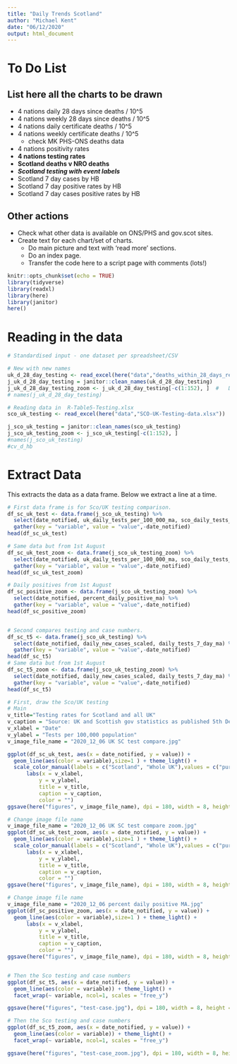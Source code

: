 ```yaml
---
title: "Daily Trends Scotland"
author: "Michael Kent"
date: "06/12/2020"
output: html_document
---
```

# To Do List

## List here all the charts to be drawn

* 4 nations daily 28 days since deaths / 10^5
* 4 nations weekly 28 days since  deaths / 10^5
* 4 nations daily certificate deaths / 10^5
* 4 nations weekly certificate deaths / 10^5
  * check MK PHS-ONS deaths data
* 4 nations positivity rates
* __4 nations testing rates__
* __Scotland deaths v NRO deaths__
* ___Scotland testing with event labels___
* Scotland 7 day cases by HB
* Scotland 7 day positive rates by HB
* Scotland 7 day cases positive rates by HB

## Other actions

- Check what other data is available on ONS/PHS and gov.scot sites.
- Create text for each chart/set of charts.
  - Do main picture and text with 'read more' sections.
  - Do an index page.
  - Transfer the code here to a script page with comments (lots!) 

```r
knitr::opts_chunk$set(echo = TRUE)
library(tidyverse)
library(readxl)
library(here)
library(janitor)
here()
```

# Reading in the data

```r
# Standardised input - one dataset per spreadsheet/CSV

# New with new names
uk_d_28_day_testing <- read_excel(here("data","deaths_within_28_days_reported.xlsx"))
j_uk_d_28_day_testing = janitor::clean_names(uk_d_28_day_testing)
j_uk_d_28_day_testing_zoom <- j_uk_d_28_day_testing[-c(1:152), ]  #   Data from 1st Agust
# names(j_uk_d_28_day_testing)

# Reading data in  R-Table5-Testing.xlsx
sco_uk_testing <- read_excel(here("data","SCO-UK-Testing-data.xlsx"))

j_sco_uk_testing = janitor::clean_names(sco_uk_testing)
j_sco_uk_testing_zoom <- j_sco_uk_testing[-c(1:152), ]
#names(j_sco_uk_testing)
#cv_d_hb

```
# Extract Data
This extracts the data as a data frame.  Below we extract a line at a time.
```r
# First data frame is for Sco/UK testing comparison.
df_sc_uk_test <- data.frame(j_sco_uk_testing) %>%
  select(date_notified, uk_daily_tests_per_100_000_ma, sco_daily_tests_per_100_000_ma) %>%
  gather(key = "variable", value = "value",-date_notified)
head(df_sc_uk_test)

# Same data but from 1st August
df_sc_uk_test_zoom <- data.frame(j_sco_uk_testing_zoom) %>%
  select(date_notified, uk_daily_tests_per_100_000_ma, sco_daily_tests_per_100_000_ma) %>%
  gather(key = "variable", value = "value",-date_notified)
head(df_sc_uk_test_zoom)

# Daily positives from 1st August
df_sc_positive_zoom <- data.frame(j_sco_uk_testing_zoom) %>%
  select(date_notified, percent_daily_positive_ma) %>%
  gather(key = "variable", value = "value",-date_notified)
head(df_sc_positive_zoom)


# Second compares testing and case numbers.
df_sc_t5 <- data.frame(j_sco_uk_testing) %>%
  select(date_notified, daily_new_cases_scaled, daily_tests_7_day_ma) %>%
  gather(key = "variable", value = "value",-date_notified)
head(df_sc_t5)
# Same data but from 1st August
df_sc_t5_zoom <- data.frame(j_sco_uk_testing_zoom) %>%
  select(date_notified, daily_new_cases_scaled, daily_tests_7_day_ma) %>%
  gather(key = "variable", value = "value",-date_notified)
head(df_sc_t5)

```
```r
# First, draw the Sco/UK testing
# Main
v_title="Testing rates for Scotland and all UK"
v_caption = "Source: UK and Scottish gov statistics as published 5th December 2020"
v_xlabel = "Date"
v_ylabel = "Tests per 100,000 population"
v_image_file_name = "2020_12_06 UK SC test compare.jpg"

ggplot(df_sc_uk_test, aes(x = date_notified, y = value)) + 
  geom_line(aes(color = variable),size=1 ) + theme_light() + 
  scale_color_manual(labels = c("Scotland", "Whole UK"),values = c("purple3", "steelblue3") ) +  
      labs(x = v_xlabel, 
          y = v_ylabel, 
          title = v_title,
          caption = v_caption,
          color = "") 
ggsave(here("figures", v_image_file_name), dpi = 180, width = 8, height = 6)

# Change image file name
v_image_file_name = "2020_12_06 UK SC test compare zoom.jpg"
ggplot(df_sc_uk_test_zoom, aes(x = date_notified, y = value)) + 
  geom_line(aes(color = variable),size=1 ) + theme_light() + 
  scale_color_manual(labels = c("Scotland", "Whole UK"),values = c("purple3", "steelblue3") ) +  
      labs(x = v_xlabel, 
          y = v_ylabel, 
          title = v_title,
          caption = v_caption,
          color = "") 
ggsave(here("figures", v_image_file_name), dpi = 180, width = 8, height = 6)

# Change image file name
v_image_file_name = "2020_12_06 percent daily positive MA.jpg"
ggplot(df_sc_positive_zoom, aes(x = date_notified, y = value)) + 
  geom_line(aes(color = variable),size=1 ) + theme_light() + 
      labs(x = v_xlabel, 
          y = v_ylabel, 
          title = v_title,
          caption = v_caption,
          color = "") 
ggsave(here("figures", v_image_file_name), dpi = 180, width = 8, height = 6)


# Then the Sco testing and case numbers
ggplot(df_sc_t5, aes(x = date_notified, y = value)) + 
  geom_line(aes(color = variable)) + theme_light() +
  facet_wrap(~ variable, ncol=1, scales = "free_y")

ggsave(here("figures", "test-case.jpg"), dpi = 180, width = 8, height = 6)

# Then the Sco testing and case numbers
ggplot(df_sc_t5_zoom, aes(x = date_notified, y = value)) + 
  geom_line(aes(color = variable)) + theme_light() +
  facet_wrap(~ variable, ncol=1, scales = "free_y")

ggsave(here("figures", "test-case_zoom.jpg"), dpi = 180, width = 8, height = 6)

```



<!-- ```{r drawlines} -->
<!-- sc_test_daycase <- ggplot(data = j_sco_uk_testing, aes(x = date_notified, y = daily_new_cases)) -->
<!-- sc_test_per_ma <- ggplot(data = j_sco_uk_testing, aes(x = date_notified, y =  daily_tests_per_100_000_ma )) -->
<!-- sc_test_daycase + geom_line() -->
<!-- sc_test_per_ma + geom_line() -->
<!-- ```   -->
  
  
  